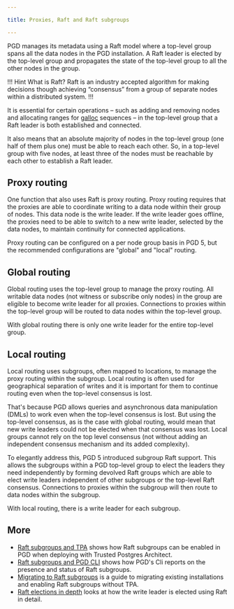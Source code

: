 ```yaml
---

title: Proxies, Raft and Raft subgroups

---
```


PGD manages its metadata using a  Raft model where a top-level group spans all the data nodes in the PGD installation. A Raft leader is elected by the top-level group and propagates the state of the top-level group to all the other nodes in the group. 

!!! Hint What is Raft?
Raft is an industry accepted algorithm for making decisions though achieving “consensus” from a group of separate nodes within a distributed system. 
!!!

It is essential for certain operations – such as adding and removing nodes and allocating ranges for [galloc](sequences/#pdg-global-sequences) sequences – in the top-level group that a Raft leader is both established and connected.   

It also means that an absolute majority of nodes in the top-level group (one half of them plus one) must be able to reach each other. So, in a top-level group with five nodes, at least three of the nodes must be reachable by each other to establish a Raft leader.

## Proxy routing

One function that also uses Raft is proxy routing. Proxy routing requires that the proxies are able to coordinate writing to a data node within their group of nodes. This data node is the write leader. If the write leader goes offline, the proxies need to be able to switch to a new write leader, selected by the data nodes, to maintain continuity for connected applications.

Proxy routing can be configured on a per node group basis in PGD 5, but the recommended configurations are "global" and "local" routing.

## Global routing

Global routing uses the top-level group to manage the proxy routing. All writable data nodes (not witness or subscribe only nodes) in the group are eligible to become write leader for all proxies. Connections to proxies within the top-level group will be routed to data nodes within the top-level group. 

With global routing there is only one write leader for the entire top-level group.

## Local routing

Local routing uses subgroups, often mapped to locations, to manage the proxy routing within the subgroup. Local routing is often used for geographical separation of writes and it is important for them to continue routing even when the top-level consensus is lost. 

That's because PGD allows queries and asynchronous data manipulation (DMLs) to work even when the top-level consensus is lost. But using the top-level consensus, as is the case with global routing, would mean that new write leaders could not be elected when that consensus was lost. Local groups cannot rely on the top level consensus (not without adding an independent consensus mechanism and its added complexity).

To elegantly address this, PGD 5 introduced subgroup Raft support. This allows the subgroups within a PGD top-level group to elect the leaders they need independently by forming devolved Raft groups which are able to elect write leaders independent of other subgroups or the top-level Raft consensus. Connections to proxies within the subgroup will then route to data nodes within the subgroup. 

With local routing, there is a write leader for each subgroup.


## More

* [Raft subgroups and TPA](01_raft_subgroups_and_tpa) shows how Raft subgroups can be enabled in PGD when deploying with Trusted Postgres Architect.
* [Raft subgroups and PGD CLI](02_raft_subgroups_and_pgd_cli) shows how PGD's Cli reports on the presence and status of Raft subgroups.
* [Migrating to Raft subgroups](03_migrating_to_raft_subgroups) is a guide to migrating existing installations and enabling Raft subgroups without TPA.
* [Raft elections in depth](04_raft_elections_in_depth) looks at how the write leader is elected using Raft in detail.